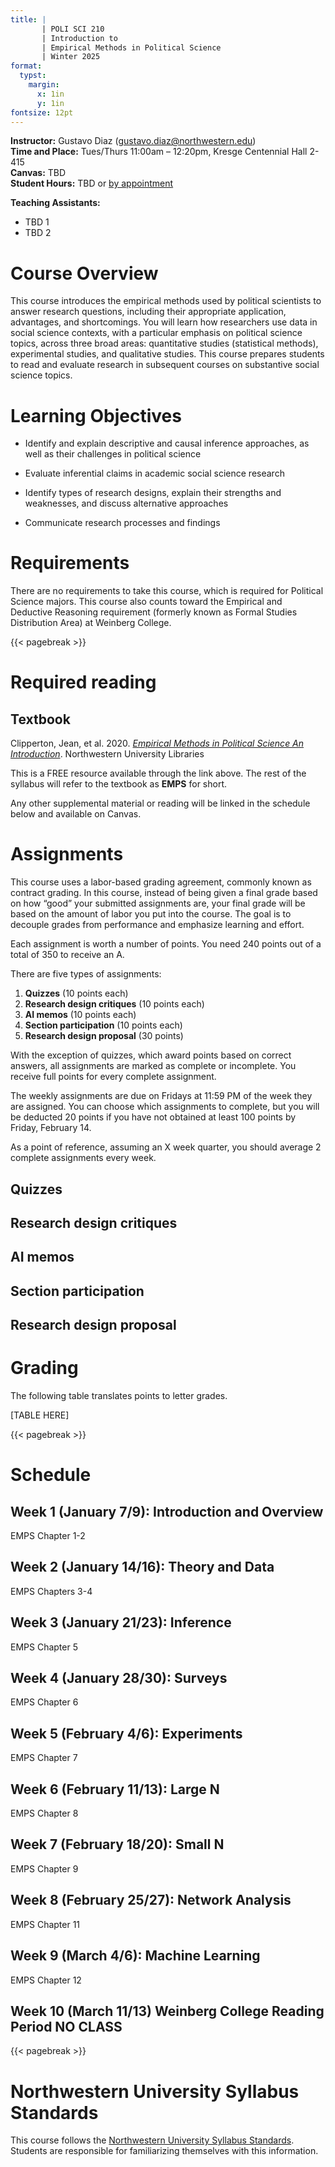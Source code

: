 ```yaml
---
title: |
       | POLI SCI 210
       | Introduction to
       | Empirical Methods in Political Science
       | Winter 2025
format: 
  typst:
    margin:
      x: 1in
      y: 1in
fontsize: 12pt
---
```


```{=typst} 
#show link: set text(blue)
```

<!-- Remember double space for line skip -->
**Instructor:** Gustavo Diaz (<gustavo.diaz@northwestern.edu>)  
**Time and Place:**  Tues/Thurs 11:00am -- 12:20pm, Kresge Centennial Hall 2-415      
**Canvas:** TBD  
**Student Hours:** TBD or [by appointment](https://calendly.com/gustavo-diaz-nu/f24-meetings)

**Teaching Assistants:**

- TBD 1
- TBD 2


 

# Course Overview


This course introduces the empirical methods used by political scientists to answer research questions, including their appropriate application, advantages, and shortcomings. You will learn how researchers use data in social science contexts, with a particular emphasis on political science topics, across three broad areas: quantitative studies (statistical methods), experimental studies, and qualitative studies. This course prepares students to read and evaluate research in subsequent courses on substantive social science topics.

# Learning Objectives

- Identify and explain descriptive and causal inference approaches, as well as their challenges in political science

- Evaluate inferential claims in academic social science research

- Identify types of research designs, explain their strengths and weaknesses, and discuss alternative approaches

- Communicate research processes and findings


# Requirements

There are no requirements to take this course, which is required for Political Science majors. This course also counts toward the Empirical and Deductive Reasoning requirement (formerly known as Formal Studies Distribution Area) at Weinberg College.

{{< pagebreak >}}

# Required reading

::: {.callout-note}
## **Textbook**

Clipperton, Jean, et al. 2020. [*Empirical Methods in Political Science An Introduction*](https://nulib-oer.github.io/empirical-methods-polisci/). Northwestern University Libraries
:::

This is a FREE resource available through the link above. The rest of the syllabus will refer to the textbook as **EMPS** for short.

Any other supplemental material or reading will be linked in the schedule below and available on Canvas. 


# Assignments

This course uses a labor-based grading agreement, commonly known as contract grading. In this course, instead of being given a final grade based on how “good” your submitted assignments are, your final grade will be based on the amount of labor you put into the course. The goal is to decouple grades from performance and emphasize learning and effort.

Each assignment is worth a number of points. You need 240 points out of a total of 350 to receive an A.

There are five types of assignments:

1. **Quizzes** (10 points each)
2. **Research design critiques** (10 points each)
3. **AI memos** (10 points each) 
4. **Section participation** (10 points each)
5. **Research design proposal** (30 points)

With the exception of quizzes, which award points based on correct answers, all assignments are marked as complete or incomplete. You receive full points for every complete assignment.

The weekly assignments are due on Fridays at 11:59 PM of the week they are assigned. You can choose which assignments to complete, but you will be deducted 20 points if you have not obtained at least 100 points by Friday, February 14.

As a point of reference, assuming an X week quarter, you should average 2 complete assignments every week.

## Quizzes

## Research design critiques

## AI memos

## Section participation

## Research design proposal



# Grading

The following table translates points to letter grades.

[TABLE HERE]



{{< pagebreak >}}

# Schedule

## Week 1 (January 7/9): Introduction and Overview

EMPS Chapter 1-2


## Week 2 (January 14/16): Theory and Data

EMPS Chapters 3-4

<!-- https://doi.org/10.2307/2393788 -->


## Week 3 (January 21/23): Inference

EMPS Chapter 5

## Week 4 (January 28/30): Surveys

EMPS Chapter 6

<!-- Maybe no need to assign Schwarz, just talk about it? -->
<!-- https://cci.drexel.edu/faculty/sgasson/Readings/Schwarz%20%5B1999%5D%20Self-reports%20-%20How%20the%20questions%20shape%20the%20answers.pdf -->

<!-- https://doi.org/10.1093/ijpor/edz019 -->


## Week 5 (February 4/6): Experiments

EMPS Chapter 7

<!-- https://doi.org/10.1086/693984 -->

<!-- https://doi.org/10.1017/S0003055413000488 -->


## Week 6 (February 11/13): Large N

EMPS Chapter 8


## Week 7 (February 18/20): Small N

EMPS Chapter 9


## Week 8 (February 25/27): Network Analysis

EMPS Chapter 11


## Week 9 (March 4/6): Machine Learning

EMPS Chapter 12


## Week 10 (March 11/13) Weinberg College Reading Period NO CLASS



{{< pagebreak >}}

# Northwestern University Syllabus Standards

This course follows the [Northwestern University Syllabus Standards](https://www.registrar.northwestern.edu/registration-graduation/northwestern-university-syllabus-standards.html). Students are responsible for familiarizing themselves with this information.




